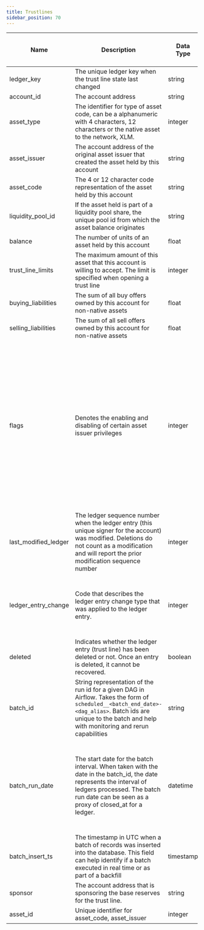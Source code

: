 ```yaml
---
title: Trustlines
sidebar_position: 70
---
```


| Name | Description | Data Type | Domain Values | Primary Key? | Natural Key? | Partition or Cluster Field? | Required? | Notes |
| --- | --- | --- | --- | --- | --- | --- | --- | --- |
| ledger_key | The unique ledger key when the trust line state last changed | string |  |  |  |  | Yes |  |
| account_id | The account address | string |  |  | Yes | cluster | Yes |  |
| asset_type | The identifier for type of asset code, can be a alphanumeric with 4 characters, 12 characters or the native asset to the network, XLM. | integer | credit_alphanum4 credit_alphanum12 native |  | Yes |  | Yes |  |
| asset_issuer | The account address of the original asset issuer that created the asset held by this account | string |  |  | Yes |  | No |  |
| asset_code | The 4 or 12 character code representation of the asset held by this account | string |  |  | Yes |  | No |  |
| liquidity_pool_id | If the asset held is part of a liquidity pool share, the unique pool id from which the asset balance originates | string |  |  | Yes | cluster | No |  |
| balance | The number of units of an asset held by this account | float |  |  |  |  | Yes |  |
| trust_line_limits | The maximum amount of this asset that this account is willing to accept. The limit is specified when opening a trust line | integer |  |  |  |  | Yes |  |
| buying_liabilities | The sum of all buy offers owned by this account for non-native assets | float |  |  |  |  | Yes |  |
| selling_liabilities | The sum of all sell offers owned by this account for non-native assets | float |  |  |  |  | Yes |  |
| flags | Denotes the enabling and disabling of certain asset issuer privileges | integer | 0 - None, Default 1 - Authorized (issuer has authorized account to perform transaction with its credit) 2 - Authorized to Maintain Liabilities (issuer has authorized account to maintain and reduce liabilities for its credit) 4 - Clawback Enabled (issuer has specified that it may clawback its credit, including claimable balances) |  |  |  | Yes | Flags are set on the issuer accounts for an asset. When user accounts trust an asset, the flags applied to the asset originate from this account |
| last_modified_ledger | The ledger sequence number when the ledger entry (this unique signer for the account) was modified. Deletions do not count as a modification and will report the prior modification sequence number | integer |  |  | Yes | cluster | Yes |  |
| ledger_entry_change | Code that describes the ledger entry change type that was applied to the ledger entry. | integer | 0 - Ledger Entry Created 1 - Ledger Entry Updated 2 - Ledger Entry Deleted 3 - Ledger Entry State (value of the entry) |  | Yes |  | Yes | Valid entry change types are 0, 1, and 2 for ledger entries of type \`trust_lines\`. |
| deleted | Indicates whether the ledger entry (trust line) has been deleted or not. Once an entry is deleted, it cannot be recovered. | boolean |  |  |  |  | Yes |  |
| batch_id | String representation of the run id for a given DAG in Airflow. Takes the form of `scheduled__<batch_end_date>-<dag_alias>`. Batch ids are unique to the batch and help with monitoring and rerun capabilities | string |  |  |  |  | Yes |  |
| batch_run_date | The start date for the batch interval. When taken with the date in the batch_id, the date represents the interval of ledgers processed. The batch run date can be seen as a proxy of closed_at for a ledger. | datetime |  |  |  | MONTH partition | Yes | The table is partitioned on batch_run_date. It is recommended to always include the batch_run_date in the filter if possible to help reduce query cost. |
| batch_insert_ts | The timestamp in UTC when a batch of records was inserted into the database. This field can help identify if a batch executed in real time or as part of a backfill | timestamp |  |  |  |  | Yes |  |
| sponsor | The account address that is sponsoring the base reserves for the trust line. | string |  |  |  |  | No |  |
| asset_id | Unique identifier for asset_code, asset_issuer | integer |  |  |  |  | No |  |
